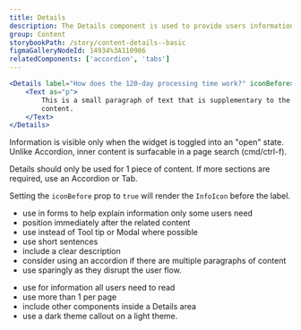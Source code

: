 ```yaml
---
title: Details
description: The Details component is used to provide users information and links that are helpful but not essential for all users to see.
group: Content
storybookPath: /story/content-details--basic
figmaGalleryNodeId: 14934%3A110986
relatedComponents: ['accordion', 'tabs']
---
```


```jsx live
<Details label="How does the 120-day processing time work?" iconBefore>
	<Text as="p">
		This is a small paragraph of text that is supplementary to the main page
		content.
	</Text>
</Details>
```

Information is visible only when the widget is toggled into an "open" state. Unlike Accordion, inner content is surfacable in a page search (cmd/ctrl-f).

Details should only be used for 1 piece of content. If more sections are required, use an Accordion or Tab.

Setting the `iconBefore` prop to `true` will render the `InfoIcon` before the label.

<DoHeading />

- use in forms to help explain information only some users need
- position immediately after the related content
- use instead of Tool tip or Modal where possible
- use short sentences
- include a clear description
- consider using an accordion if there are multiple paragraphs of content
- use sparingly as they disrupt the user flow.

<DontHeading />

- use for information all users need to read
- use more than 1 per page
- include other components inside a Details area
- use a dark theme callout on a light theme.
